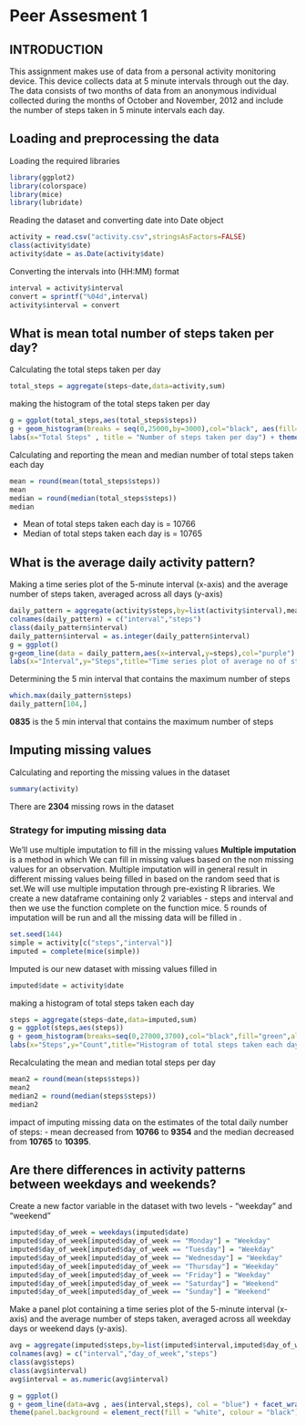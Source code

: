 Peer Assesment 1
===================

## INTRODUCTION

This assignment makes use of data from a personal activity monitoring device. This device collects data at 5 minute intervals through out the day. The data consists of two months of data from an anonymous individual collected during the months of October and November, 2012 and include the number of steps taken in 5 minute intervals each day.

## Loading and preprocessing the data 

Loading the required libraries

```r
library(ggplot2)
library(colorspace)
library(mice)
library(lubridate)
```


Reading the dataset and converting date into Date object

```r
activity = read.csv("activity.csv",stringsAsFactors=FALSE)
class(activity$date)
activity$date = as.Date(activity$date)
```

Converting the intervals into (HH:MM) format

```r
interval = activity$interval
convert = sprintf("%04d",interval)
activity$interval = convert
```

## What is mean total number of steps taken per day?

Calculating the total steps taken per day

```r
total_steps = aggregate(steps~date,data=activity,sum)
```

making the histogram of the total steps taken per day

```r
g = ggplot(total_steps,aes(total_steps$steps))
g + geom_histogram(breaks = seq(0,25000,by=3000),col="black", aes(fill=..count..)) + scale_fill_gradient("count",low="green",high="red")+
labs(x="Total Steps" , title = "Number of steps taken per day") + theme(panel.background = element_rect(fill="white"))
```

Calculating and reporting the mean and median number of total steps taken each day

```r
mean = round(mean(total_steps$steps))
mean 
median = round(median(total_steps$steps))
median
```

* Mean of total steps taken each day is = 10766
* Median of total steps taken each day is = 10765

## What is the average daily activity pattern?

Making a time series plot of the 5-minute interval (x-axis) and the average number of steps taken, averaged across all days (y-axis)

```r
daily_pattern = aggregate(activity$steps,by=list(activity$interval),mean,na.rm=TRUE)
colnames(daily_pattern) = c("interval","steps")
class(daily_pattern$interval)
daily_pattern$interval = as.integer(daily_pattern$interval)
g = ggplot()
g+geom_line(data = daily_pattern,aes(x=interval,y=steps),col="purple") +
labs(x="Interval",y="Steps",title="Time series plot of average no of steps taken") + theme(panel.background = element_rect(fill = "white", colour = "black"))
```

Determining the 5 min interval that contains the maximum number of steps

```r
which.max(daily_pattern$steps)
daily_pattern[104,]
```

**0835** is the 5 min interval that contains the maximum number of steps

## Imputing missing values

Calculating and reporting the missing values in the dataset
```r
summary(activity)
```
There are **2304** missing rows in the dataset

### Strategy for imputing missing data

We'll use multiple imputation to fill in the missing values
**Multiple imputation ** is a method in which We can fill in missing values based on the non missing values for an observation.
Multiple imputation will in general result in different missing values being filled in based on the random seed that
is set.We will use multiple imputation through pre-existing R libraries.
We create a new dataframe containing only 2 variables - steps and interval and then we use the function complete on the function mice.
5 rounds of imputation will be run and all the missing data will be filled in .


```r
set.seed(144)
simple = activity[c("steps","interval")]
imputed = complete(mice(simple))
```

Imputed is our new dataset with missing values filled in
```r
imputed$date = activity$date
```
making a histogram of total steps taken each day
```r
steps = aggregate(steps~date,data=imputed,sum)
g = ggplot(steps,aes(steps))
g + geom_histogram(breaks=seq(0,27000,3700),col="black",fill="green",alpha=0.3)+
labs(x="Steps",y="Count",title="Histogram of total steps taken each day with missing values filled in") + theme(panel.background = element_rect(fill = "white"))
```

Recalculating the mean and median total steps per day
```r
mean2 = round(mean(steps$steps))
mean2
median2 = round(median(steps$steps))
median2
```

impact of imputing missing data on the estimates of the total daily number of steps:
 - mean decreased from **10766** to **9354** and the median decreased from **10765** to **10395**.

## Are there differences in activity patterns between weekdays and weekends?

Create a new factor variable in the dataset with two levels - "weekday" and "weekend"
```r
imputed$day_of_week = weekdays(imputed$date)
imputed$day_of_week[imputed$day_of_week == "Monday"] = "Weekday"
imputed$day_of_week[imputed$day_of_week == "Tuesday"] = "Weekday"
imputed$day_of_week[imputed$day_of_week == "Wednesday"] = "Weekday"
imputed$day_of_week[imputed$day_of_week == "Thursday"] = "Weekday"
imputed$day_of_week[imputed$day_of_week == "Friday"] = "Weekday"
imputed$day_of_week[imputed$day_of_week == "Saturday"] = "Weekend"
imputed$day_of_week[imputed$day_of_week == "Sunday"] = "Weekend"
```

Make a panel plot containing a time series plot of the 5-minute interval (x-axis) and the average number of steps taken, averaged across all weekday days or weekend days (y-axis). 

```r
avg = aggregate(imputed$steps,by=list(imputed$interval,imputed$day_of_week),mean)
colnames(avg) = c("interval","day_of_week","steps")
class(avg$steps)
class(avg$interval)
avg$interval = as.numeric(avg$interval)
```
```r
g = ggplot()
g + geom_line(data=avg , aes(interval,steps), col = "blue") + facet_wrap(~day_of_week,nrow=2,ncol=1) +
theme(panel.background = element_rect(fill = "white", colour = "black")) + labs(x="Interval",y="Steps",title="Plot of the 5 min interval and average no of steps taken")
```
